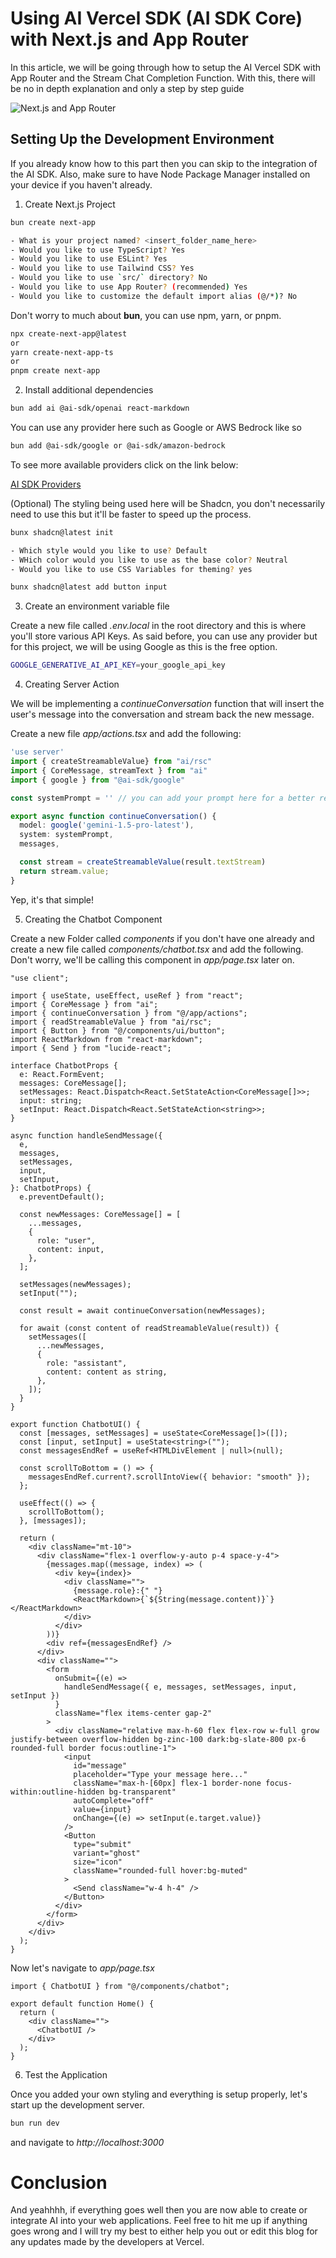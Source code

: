 
# Using AI Vercel SDK (AI SDK Core) with Next.js and App Router

<Name />

In this article, we will be going through how to setup the AI Vercel SDK with App Router and the Stream Chat Completion Function. With this, there will be no in depth explanation and only a step by step guide

![Next.js and App Router](https://miro.medium.com/v2/resize:fit:1400/format:webp/1*__whRhzo_xysSEqwtNPezA.png)

## Setting Up the Development Environment

If you already know how to this part then you can skip to the integration of the AI SDK. Also, make sure to have Node Package Manager installed on your device if you haven't already.

1. Create Next.js Project

```bash
bun create next-app

- What is your project named? <insert_folder_name_here>
- Would you like to use TypeScript? Yes
- Would you like to use ESLint? Yes
- Would you like to use Tailwind CSS? Yes
- Would you like to use `src/` directory? No
- Would you like to use App Router? (recommended) Yes
- Would you like to customize the default import alias (@/*)? No

```

Don't worry to much about **bun**, you can use npm, yarn, or pnpm.

```bash
npx create-next-app@latest
or
yarn create-next-app-ts
or
pnpm create next-app
```

2. Install additional dependencies

```bash
bun add ai @ai-sdk/openai react-markdown
```

You can use any provider here such as Google or AWS Bedrock like so

```bash
bun add @ai-sdk/google or @ai-sdk/amazon-bedrock
```

To see more available providers click on the link below:

[AI SDK Providers](https://sdk.vercel.ai/providers/ai-sdk-providers?source=post_page-----fa2ed150328a--------------------------------)

(Optional)
The styling being used here will be Shadcn, you don't necessarily need to use this but it'll be faster to speed up the process.

```bash
bunx shadcn@latest init

- Which style would you like to use? Default
- WHich color would you like to use as the base color? Neutral
- Would you like to use CSS Variables for theming? yes

bunx shadcn@latest add button input
```

3. Create an environment variable file

Create a new file called _.env.local_ in the root directory and this is where you'll store various API Keys. As said before, you can use any provider but for this project, we will be using Google as this is the free option.

```bash
GOOGLE_GENERATIVE_AI_API_KEY=your_google_api_key
```

4. Creating Server Action

We will be implementing a _continueConversation_ function that will insert the user's message into the conversation and stream back the new message.

Create a new file _app/actions.tsx_ and add the following:

```ts
'use server'
import { createStreamableValue} from "ai/rsc"
import { CoreMessage, streamText } from "ai"
import { google } from "@ai-sdk/google"

const systemPrompt = '' // you can add your prompt here for a better responsive AI

export async function continueConversation() {
  model: google('gemini-1.5-pro-latest'),
  system: systemPrompt,
  messages,

  const stream = createStreamableValue(result.textStream)
  return stream.value;
}
```

Yep, it's that simple!

5. Creating the Chatbot Component

Create a new Folder called _components_ if you don't have one already and create a new file called _components/chatbot.tsx_ and add the following. Don't worry, we'll be calling this component in _app/page.tsx_ later on.

```tsx
"use client";

import { useState, useEffect, useRef } from "react";
import { CoreMessage } from "ai";
import { continueConversation } from "@/app/actions";
import { readStreamableValue } from "ai/rsc";
import { Button } from "@/components/ui/button";
import ReactMarkdown from "react-markdown";
import { Send } from "lucide-react";

interface ChatbotProps {
  e: React.FormEvent;
  messages: CoreMessage[];
  setMessages: React.Dispatch<React.SetStateAction<CoreMessage[]>>;
  input: string;
  setInput: React.Dispatch<React.SetStateAction<string>>;
}

async function handleSendMessage({
  e,
  messages,
  setMessages,
  input,
  setInput,
}: ChatbotProps) {
  e.preventDefault();

  const newMessages: CoreMessage[] = [
    ...messages,
    {
      role: "user",
      content: input,
    },
  ];

  setMessages(newMessages);
  setInput("");

  const result = await continueConversation(newMessages);

  for await (const content of readStreamableValue(result)) {
    setMessages([
      ...newMessages,
      {
        role: "assistant",
        content: content as string,
      },
    ]);
  }
}

export function ChatbotUI() {
  const [messages, setMessages] = useState<CoreMessage[]>([]);
  const [input, setInput] = useState<string>("");
  const messagesEndRef = useRef<HTMLDivElement | null>(null);

  const scrollToBottom = () => {
    messagesEndRef.current?.scrollIntoView({ behavior: "smooth" });
  };

  useEffect(() => {
    scrollToBottom();
  }, [messages]);

  return (
    <div className="mt-10">
      <div className="flex-1 overflow-y-auto p-4 space-y-4">
        {messages.map((message, index) => (
          <div key={index}>
            <div className="">
              {message.role}:{" "}
              <ReactMarkdown>{`${String(message.content)}`}</ReactMarkdown>
            </div>
          </div>
        ))}
        <div ref={messagesEndRef} />
      </div>
      <div className="">
        <form
          onSubmit={(e) =>
            handleSendMessage({ e, messages, setMessages, input, setInput })
          }
          className="flex items-center gap-2"
        >
          <div className="relative max-h-60 flex flex-row w-full grow justify-between overflow-hidden bg-zinc-100 dark:bg-slate-800 px-6 rounded-full border focus:outline-1">
            <input
              id="message"
              placeholder="Type your message here..."
              className="max-h-[60px] flex-1 border-none focus-within:outline-hidden bg-transparent"
              autoComplete="off"
              value={input}
              onChange={(e) => setInput(e.target.value)}
            />
            <Button
              type="submit"
              variant="ghost"
              size="icon"
              className="rounded-full hover:bg-muted"
            >
              <Send className="w-4 h-4" />
            </Button>
          </div>
        </form>
      </div>
    </div>
  );
}
```

Now let's navigate to _app/page.tsx_

```tsx
import { ChatbotUI } from "@/components/chatbot";

export default function Home() {
  return (
    <div className="">
      <ChatbotUI />
    </div>
  );
}
```

6. Test the Application

Once you added your own styling and everything is setup properly, let's start up the development server.

```bash
bun run dev
```

and navigate to _http://localhost:3000_

# Conclusion

And yeahhhh, if everything goes well then you are now able to create or integrate AI into your web applications. Feel free to hit me up if anything goes wrong and I will try my best to either help you out or edit this blog for any updates made by the developers at Vercel.
